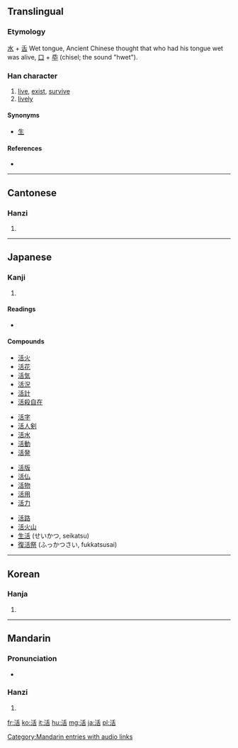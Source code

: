 {{also|話}}
==Translingual==

===Etymology===
[[水]] + [[舌]] Wet tongue, Ancient Chinese thought that who had his tongue wet was alive, [[口]] + [[氒]] (chisel; the sound "hwet").

===Han character===
{{Han char|rn=85|rad=水|as=06|sn=9|four=3216<sub>4</sub>|canj=水竹十口 (EHJR)}}

# [[live]], [[exist]], [[survive]]
# [[lively]]

====Synonyms====
* [[生]]

====References====
* {{Han ref|kx=0622.180|dkj=17423|dj=1018.160|hdz=31609.020|uh=6D3B|ud=27963|bh=ACA1|bd=44193}}

----

==Cantonese==

===Hanzi===
{{yue-hanzi|jyut=|y=wut6}}

# {{defn|Cantonese}}

----

==Japanese==

===Kanji===
{{ja-kanji|grade=2|rs=水06}}

# {{defn|Japanese}}

====Readings====
* {{ja-readings|on=[[かつ]] (katsu)|kun=[[いきる]] (ikiru), [[よみがえる]] (yomigaeru)}}

====Compounds====
{{top4}}
* [[活火]]
* [[活花]]
* [[活気]]
* [[活況]]
* [[活計]]
* [[活殺自在]]
{{mid4}}
* [[活字]]
* [[活人剣]]
* [[活水]]
* [[活動]]
* [[活発]]
{{mid4}}
* [[活版]]
* [[活仏]]
* [[活物]]
* [[活用]]
* [[活力]]
{{mid4}}
* [[活路]]
* [[活火山]]
* [[生活]] (せいかつ, seikatsu)
* [[復活祭]] (ふっかつさい, fukkatsusai)
{{bottom}}

----

==Korean==

===Hanja===
{{ko-hanja|hangeul=[[활]], [[괄]]|eumhun=|rv=hwal, gwal|mr=hwal, kwal|y=hwal, kwal}}

# {{defn|Korean}}

----

==Mandarin==

===Pronunciation===
*{{audio|zh-huó.ogg|audio}}

===Hanzi===
{{cmn-hanzi|pin=[[huó]] ([[huo2]])|wg=huo<sup>2</sup>}}

# {{defn|Mandarin}}

[[Category:Mandarin entries with audio links]]

[[fr:活]]
[[ko:活]]
[[it:活]]
[[hu:活]]
[[mg:活]]
[[ja:活]]
[[pl:活]]
